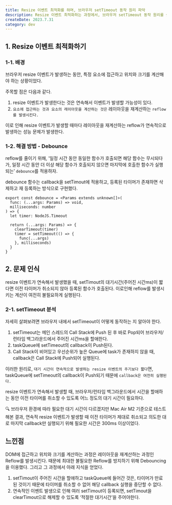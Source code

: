 ```yaml
---
title: Resize 이벤트 최적화를 하며, 브라우저 setTimeout 동작 원리 파악
description: Resize 이벤트 최적화하는 과정에서, 브라우저 setTimeout 동작 원리를 살펴보자.
createDate: 2023.7.31
category: dev
---
```


## 1. Resize 이벤트 최적화하기

### 1-1. 배경

브라우저 resize 이벤트가 발생하는 동안, 특정 요소에 접근하고 위치와 크기를 계산해야 하는 상황이었다.

주목할 점은 다음과 같다.

1. resize 이벤트가 발생한다는 것은 연속해서 이벤트가 발생할 가능성이 있다.
2. `요소에 접근하는 것과 요소의 레이아웃을 계산하는 것은` 레이아웃을 재계산하는 `reflow를 발생시킨다.`

이로 인해 resize 이벤트가 발생할 때마다 레이아웃을 재계산하는 reflow가 연속적으로 발생하는 성능 문제가 발생한다.

### 1-2. 해결 방법 - Debounce

reflow를 줄이기 위해, ’일정 시간 동안 동일한 함수가 호출되면 해당 함수는 무시되다가, 일정 시간 동안 더 이상 해당 함수가 호출되지 않으면 마지막에 호출한 함수가 실행되는’ `debounce`를 적용하자.

debounce 함수는 callback을 setTimout에 적용하고, 등록된 타이머가 존재하면 삭제하고 재 등록하는 방식으로 구현했다.

```tsx
export const debounce = <Params extends unknown[]>(
  func: (...args: Params) => void,
  milliseconds: number
) => {
  let timer: NodeJS.Timeout

  return (...args: Params) => {
    clearTimeout(timer)
    timer = setTimeout(() => {
      func(...args)
    }, milliseconds)
  }
}
```

## 2. 문제 인식

resize 이벤트가 연속해서 발생했을 때, setTimout의 대기시간(주어진 시간ms)이 짧다면 이전 타이머가 취소되지 않아 등록된 함수가 호출된다. 이로인해 reflow를 발생시키는 계산이 여전히 불필요하게 실행된다.

### 2-1. setTimeout 분석

자세히 살펴보려면 브라우저 내에서 setTimeout이 어떻게 동작하는 지 알아야 한다.

1. setTimeout는 메인 스레드의 Call Stack에 Push 된 후 바로 Pop되어 브라우저/런타임 백그라운드에서 주어진 시간ms을 할애한다.
2. taskQueue에 setTimeout의 callback이 Push된다.
3. Call Stack이 비어있고 우선순위가 높은 Queue에 task가 존재하지 않을 때, callback은 Call Stack에 Push되어 실행된다.

이러한 원리로, `대기 시간이 연속적으로 발생하는 resize 이벤트의 주기보다 짧다`면, taskQueue에 setTimeout의 callback이 Push되기 때문에 `callback은 여전히 실행된다.`

resize 이벤트가 연속해서 발생할 때, 브라우저/런타임 백그라운드에서 시간을 할애하는 동안 이전 타이머를 취소할 수 있도록 어느 정도의 대기 시간이 필요하다.

<aside>
🔍 브라우저 환경에 따라 필요한 대기 시간이 다르겠지만 Mac Air M2 기준으로 테스트 해본 결과,
연속적 resize 이벤트가 발생할 때 이전 타이머가 제대로 취소되고 의도한 대로 마지막 callback만 실행되기 위해 필요한 시간은 300ms 이상이었다.

</aside>

## 느낀점

DOM에 접근하고 위치와 크기를 계산하는 과정은 레이아웃을 재계산하는 과정인 Reflow를 발생시킨다. 때문에 최대한 불필요한 Reflow를 방지하기 위해 Debouncing을 이용했다. 그리고 그 과정에서 아래 지식을 얻었다.

1. setTimout이 주어진 시간을 할애하고 taskQueue에 들어간 것은, 타이머가 만료된 것이기 때문에 타이머를 취소할 수 없어 해당 callback 실행을 중단할 수 없다.
2. 연속적인 이벤트 발생으로 인해 여러 setTimout이 등록되면, setTimout을 clearTimout으로 해제할 수 있도록 ‘적절한 대기시간’을 주어야한다.
